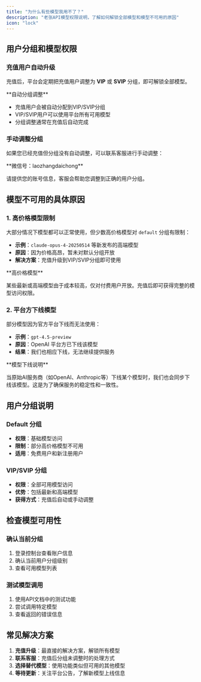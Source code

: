```yaml
---
title: "为什么有些模型我用不了？"
description: "老张API模型权限说明，了解如何解锁全部模型和模型不可用的原因"
icon: "lock"
---
```


## 用户分组和模型权限

### 充值用户自动升级

充值后，平台会定期把充值用户调整为 **VIP** 或 **SVIP** 分组，即可解锁全部模型。

<Info>
**自动分组调整**

- 充值用户会被自动分配到VIP/SVIP分组
- VIP/SVIP用户可以使用平台所有可用模型
- 分组调整通常在充值后自动完成
</Info>

### 手动调整分组

如果您已经充值但分组没有自动调整，可以联系客服进行手动调整：

<Card title="联系客服" icon="message-circle">
**微信号：laozhangdaichong**

请提供您的账号信息，客服会帮助您调整到正确的用户分组。
</Card>

## 模型不可用的具体原因

### 1. 高价格模型限制

大部分情况下模型都可以正常使用，但少数高价格模型对 `default` 分组有限制：

- **示例**：`claude-opus-4-20250514` 等新发布的高端模型
- **原因**：因为价格高昂，暂未对默认分组开放
- **解决方案**：充值升级到VIP/SVIP分组即可使用

<Warning>
**高价格模型**

某些最新或高端模型由于成本较高，仅对付费用户开放。充值后即可获得完整的模型访问权限。
</Warning>

### 2. 平台方下线模型

部分模型因为官方平台下线而无法使用：

- **示例**：`gpt-4.5-preview` 
- **原因**：OpenAI 平台方已下线该模型
- **结果**：我们也相应下线，无法继续提供服务

<Info>
**模型下线说明**

当原始AI服务商（如OpenAI、Anthropic等）下线某个模型时，我们也会同步下线该模型。这是为了确保服务的稳定性和一致性。
</Info>

## 用户分组说明

### Default 分组
- **权限**：基础模型访问
- **限制**：部分高价格模型不可用
- **适用**：免费用户和新注册用户

### VIP/SVIP 分组
- **权限**：全部可用模型访问
- **优势**：包括最新和高端模型
- **获得方式**：充值后自动或手动调整

## 检查模型可用性

### 确认当前分组
1. 登录控制台查看账户信息
2. 确认当前用户分组级别
3. 查看可用模型列表

### 测试模型调用
1. 使用API文档中的测试功能
2. 尝试调用特定模型
3. 查看返回的错误信息

## 常见解决方案

1. **充值升级**：最直接的解决方案，解锁所有模型
2. **联系客服**：充值后分组未调整时的处理方式
3. **选择替代模型**：使用功能类似但可用的其他模型
4. **等待更新**：关注平台公告，了解新模型上线信息